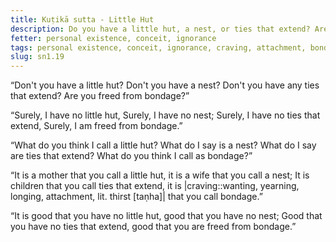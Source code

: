 ```yaml
---
title: Kuṭikā sutta - Little Hut
description: Do you have a little hut, a nest, or ties that extend? Are you freed from bondage?
fetter: personal existence, conceit, ignorance
tags: personal existence, conceit, ignorance, craving, attachment, bondage, freedom, sn, sn1-11, sn1
slug: sn1.19
---
```


“Don't you have a little hut?
Don't you have a nest?
Don't you have any ties that extend?
Are you freed from bondage?”

“Surely, I have no little hut,
Surely, I have no nest;
Surely, I have no ties that extend,
Surely, I am freed from bondage.”

“What do you think I call a little hut?
What do I say is a nest?
What do I say are ties that extend?
What do you think I call as bondage?”

“It is a mother that you call a little hut,
it is a wife that you call a nest;
It is children that you call ties that extend,
it is |craving::wanting, yearning, longing, attachment, lit. thirst [taṇha]| that you call bondage.”

“It is good that you have no little hut,
good that you have no nest;
Good that you have no ties that extend,
good that you are freed from bondage.”